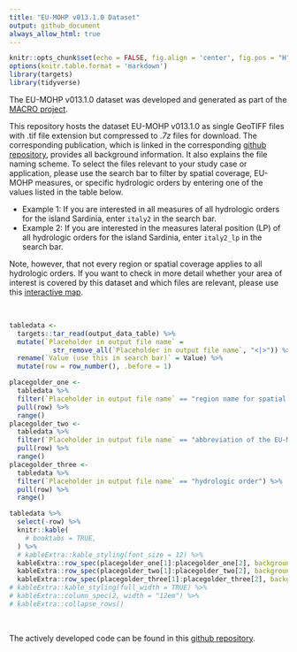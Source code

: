 ```yaml
---
title: "EU-MOHP v013.1.0 Dataset"
output: github_document
always_allow_html: true
---
```


```r
knitr::opts_chunk$set(echo = FALSE, fig.align = 'center', fig.pos = "H", out.width = "100%", message = FALSE, warning = FALSE, fig.showtext = TRUE)
options(knitr.table.format = 'markdown')
library(targets)
library(tidyverse)
```

The EU-MOHP v013.1.0 dataset was developed and generated as part of the [MACRO project](https://www.bgr.bund.de/EN/Themen/Wasser/Projekte/laufend/F+E/Macro/macro_projektbeschr_en.html?nn=1548270).

This repository hosts the dataset EU-MOHP v013.1.0 as single GeoTIFF files with .tif file extension but compressed to *.7z* files for download.
The corresponding publication, which is linked in the corresponding [github repository](https://github.com/MxNl/macro_mohp_feature), provides all background information. It also explains the file naming scheme. To select the files relevant to your study case or application, please use the search bar to filter by spatial coverage, EU-MOHP measures, or specific hydrologic orders by entering one of the values listed in the table below. 

-  Example 1: If you are interested in all measures of all hydrologic orders for the island Sardinia, enter `italy2` in the search bar.
-  Example 2: If you are interested in the measures lateral position (LP) of all hydrologic orders for the island Sardinia, enter `italy2_lp` in the search bar.

Note, however, that not every region or spatial coverage applies to all hydrologic orders. If you want to check in more detail whether your area of interest is covered by this dataset and which files are relevant, please use this [interactive map](https://mxnl.github.io/macro_mohp_feature/).

<br />

```r
tabledata <-
  targets::tar_read(output_data_table) %>%
  mutate(`Placeholder in output file name` = 
           str_remove_all(`Placeholder in output file name`, "<|>")) %>%
  rename(`Value (use this in search bar)` = Value) %>%
  mutate(row = row_number(), .before = 1)

placegolder_one <-
  tabledata %>%
  filter(`Placeholder in output file name` == "region name for spatial coverage") %>%
  pull(row) %>%
  range()
placegolder_two <-
  tabledata %>%
  filter(`Placeholder in output file name` == "abbreviation of the EU-MOHP measure") %>%
  pull(row) %>%
  range()
placegolder_three <-
  tabledata %>%
  filter(`Placeholder in output file name` == "hydrologic order") %>%
  pull(row) %>%
  range()

tabledata %>%
  select(-row) %>%
  knitr::kable(
    # booktabs = TRUE,
  ) %>%
  # kableExtra::kable_styling(font_size = 12) %>%
  kableExtra::row_spec(placegolder_one[1]:placegolder_one[2], background = "#f2f2f2") %>%
  kableExtra::row_spec(placegolder_two[1]:placegolder_two[2], background = "white") %>%
  kableExtra::row_spec(placegolder_three[1]:placegolder_three[2], background = "#f2f2f2")
# kableExtra::kable_styling(full_width = TRUE) %>%
# kableExtra::column_spec(2, width = "12em") %>%
# kableExtra::collapse_rows()
```

<br />

The actively developed code can be found in this [github repository](https://github.com/MxNl/macro_mohp_feature).

